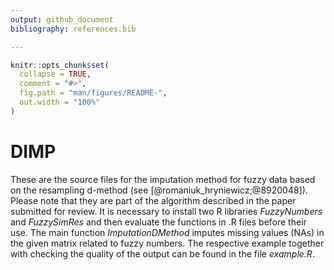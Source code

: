 ```yaml
---
output: github_document
bibliography: references.bib

---
```


<!-- README.md is generated from README.Rmd. Please edit that file -->

```r
knitr::opts_chunk$set(
  collapse = TRUE,
  comment = "#>",
  fig.path = "man/figures/README-",
  out.width = "100%"
)
```

# DIMP

These are the source files for the imputation method for fuzzy data based on the resampling d-method (see [@romaniuk_hryniewicz;@8920048]).
Please note that they are part of the algorithm described in the paper submitted for review.
It is necessary to install two R libraries *FuzzyNumbers* and *FuzzySimRes* and then evaluate the functions in .R files before their use.
The main function *ImputationDMethod* imputes missing values (NAs) in the given matrix related to fuzzy numbers.
The respective example together with checking the quality of the output can be found in the file *example.R*.

